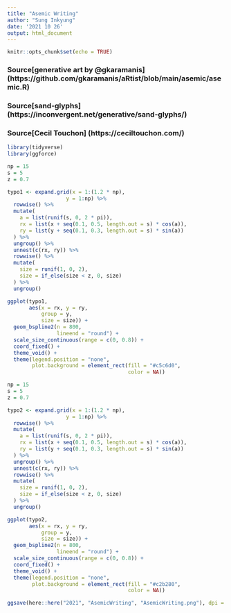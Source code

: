 ```yaml
---
title: "Asemic Writing"
author: "Sung Inkyung"
date: '2021 10 26'
output: html_document
---
```


```r
knitr::opts_chunk$set(echo = TRUE)
```
### Source[generative art by @gkaramanis] (https://github.com/gkaramanis/aRtist/blob/main/asemic/asemic.R)
### Source[sand-glyphs] (https://inconvergent.net/generative/sand-glyphs/)
### Source[Cecil Touchon] (https://ceciltouchon.com/)
```r
library(tidyverse)
library(ggforce)
```


```r
np = 15
s = 5
z = 0.7

typo1 <- expand.grid(x = 1:(1.2 * np), 
                   y = 1:np) %>% 
  rowwise() %>% 
  mutate(
    a = list(runif(s, 0, 2 * pi)),
    rx = list(x + seq(0.1, 0.5, length.out = s) * cos(a)),
    ry = list(y + seq(0.1, 0.3, length.out = s) * sin(a))
  ) %>% 
  ungroup() %>% 
  unnest(c(rx, ry)) %>% 
  rowwise() %>% 
  mutate(
    size = runif(1, 0, 2),
    size = if_else(size < z, 0, size)
  ) %>% 
  ungroup()

ggplot(typo1, 
       aes(x = rx, y = ry, 
           group = y, 
           size = size)) +
  geom_bspline2(n = 800, 
                lineend = "round") +
  scale_size_continuous(range = c(0, 0.8)) +
  coord_fixed() +
  theme_void() +
  theme(legend.position = "none",
        plot.background = element_rect(fill = "#c5c6d0",
                                       color = NA))
```

```r
np = 15
s = 5
z = 0.7

typo2 <- expand.grid(x = 1:(1.2 * np), 
                   y = 1:np) %>% 
  rowwise() %>% 
  mutate(
    a = list(runif(s, 0, 2 * pi)),
    rx = list(x + seq(0.1, 0.5, length.out = s) * cos(a)),
    ry = list(y + seq(0.1, 0.3, length.out = s) * sin(a))
  ) %>% 
  ungroup() %>% 
  unnest(c(rx, ry)) %>% 
  rowwise() %>% 
  mutate(
    size = runif(1, 0, 2),
    size = if_else(size < z, 0, size)
  ) %>% 
  ungroup()

ggplot(typo2, 
       aes(x = rx, y = ry, 
           group = y, 
           size = size)) +
  geom_bspline2(n = 800, 
                lineend = "round") +
  scale_size_continuous(range = c(0, 0.8)) +
  coord_fixed() +
  theme_void() +
  theme(legend.position = "none",
        plot.background = element_rect(fill = "#c2b280",
                                       color = NA))

ggsave(here::here("2021", "AsemicWriting", "AsemicWriting.png"), dpi = 320, width = 20, height = 15, units = "cm")
```

